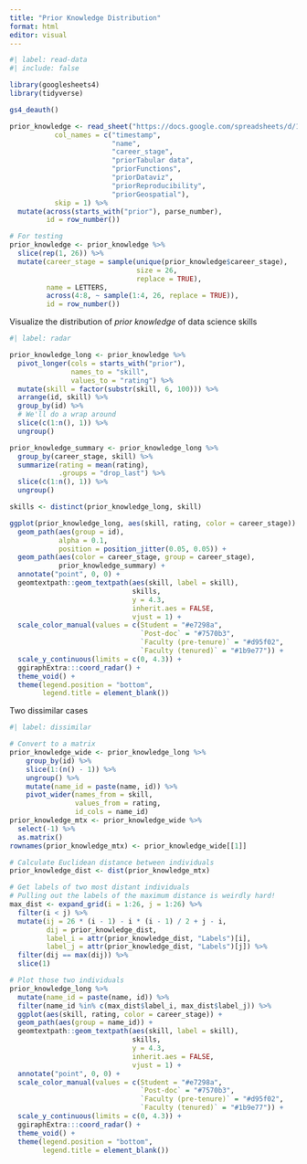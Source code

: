 ```yaml
---
title: "Prior Knowledge Distribution"
format: html
editor: visual
---
```


```r
#| label: read-data
#| include: false

library(googlesheets4)
library(tidyverse)

gs4_deauth()

prior_knowledge <- read_sheet("https://docs.google.com/spreadsheets/d/1cTGQmHEu6yxWKHobMX_mhx4xyL8TdpnE1hC7Kt_IJW8/edit?resourcekey#gid=1602360422",
           col_names = c("timestamp",
                         "name",
                         "career_stage",
                         "priorTabular data",
                         "priorFunctions",
                         "priorDataviz",
                         "priorReproducibility",
                         "priorGeospatial"),
           skip = 1) %>% 
  mutate(across(starts_with("prior"), parse_number),
         id = row_number())

# For testing
prior_knowledge <- prior_knowledge %>% 
  slice(rep(1, 26)) %>% 
  mutate(career_stage = sample(unique(prior_knowledge$career_stage),
                               size = 26,
                               replace = TRUE),
         name = LETTERS,
         across(4:8, ~ sample(1:4, 26, replace = TRUE)),
         id = row_number())

```

Visualize the distribution of *prior knowledge* of data science skills

```r
#| label: radar

prior_knowledge_long <- prior_knowledge %>% 
  pivot_longer(cols = starts_with("prior"),
               names_to = "skill",
               values_to = "rating") %>% 
  mutate(skill = factor(substr(skill, 6, 100))) %>%
  arrange(id, skill) %>% 
  group_by(id) %>% 
  # We'll do a wrap around
  slice(c(1:n(), 1)) %>% 
  ungroup()

prior_knowledge_summary <- prior_knowledge_long %>% 
  group_by(career_stage, skill) %>% 
  summarize(rating = mean(rating),
            .groups = "drop_last") %>% 
  slice(c(1:n(), 1)) %>% 
  ungroup()

skills <- distinct(prior_knowledge_long, skill)

ggplot(prior_knowledge_long, aes(skill, rating, color = career_stage)) +
  geom_path(aes(group = id), 
            alpha = 0.1,
            position = position_jitter(0.05, 0.05)) +
  geom_path(aes(color = career_stage, group = career_stage),
            prior_knowledge_summary) +
  annotate("point", 0, 0) +
  geomtextpath::geom_textpath(aes(skill, label = skill),
                              skills,
                              y = 4.3,
                              inherit.aes = FALSE,
                              vjust = 1) +
  scale_color_manual(values = c(Student = "#e7298a",
                                `Post-doc` = "#7570b3",
                                `Faculty (pre-tenure)` = "#d95f02",
                                `Faculty (tenured)` = "#1b9e77")) +
  scale_y_continuous(limits = c(0, 4.3)) +
  ggiraphExtra:::coord_radar() +
  theme_void() +
  theme(legend.position = "bottom",
        legend.title = element_blank())

```

Two dissimilar cases

```r
#| label: dissimilar

# Convert to a matrix
prior_knowledge_wide <- prior_knowledge_long %>% 
    group_by(id) %>% 
    slice(1:(n() - 1)) %>% 
    ungroup() %>% 
    mutate(name_id = paste(name, id)) %>% 
    pivot_wider(names_from = skill, 
                values_from = rating, 
                id_cols = name_id)
prior_knowledge_mtx <- prior_knowledge_wide %>% 
  select(-1) %>% 
  as.matrix()
rownames(prior_knowledge_mtx) <- prior_knowledge_wide[[1]]

# Calculate Euclidean distance between individuals
prior_knowledge_dist <- dist(prior_knowledge_mtx)

# Get labels of two most distant individuals
# Pulling out the labels of the maximum distance is weirdly hard!
max_dist <- expand_grid(i = 1:26, j = 1:26) %>% 
  filter(i < j) %>%
  mutate(ij = 26 * (i - 1) - i * (i - 1) / 2 + j - i, 
         dij = prior_knowledge_dist,
         label_i = attr(prior_knowledge_dist, "Labels")[i],
         label_j = attr(prior_knowledge_dist, "Labels")[j]) %>% 
  filter(dij == max(dij)) %>% 
  slice(1)

# Plot those two individuals
prior_knowledge_long %>% 
  mutate(name_id = paste(name, id)) %>% 
  filter(name_id %in% c(max_dist$label_i, max_dist$label_j)) %>% 
  ggplot(aes(skill, rating, color = career_stage)) +
  geom_path(aes(group = name_id)) +
  geomtextpath::geom_textpath(aes(skill, label = skill),
                              skills,
                              y = 4.3,
                              inherit.aes = FALSE,
                              vjust = 1) +
  annotate("point", 0, 0) +
  scale_color_manual(values = c(Student = "#e7298a",
                                `Post-doc` = "#7570b3",
                                `Faculty (pre-tenure)` = "#d95f02",
                                `Faculty (tenured)` = "#1b9e77")) +
  scale_y_continuous(limits = c(0, 4.3)) +
  ggiraphExtra:::coord_radar() +
  theme_void() +
  theme(legend.position = "bottom",
        legend.title = element_blank())

```
